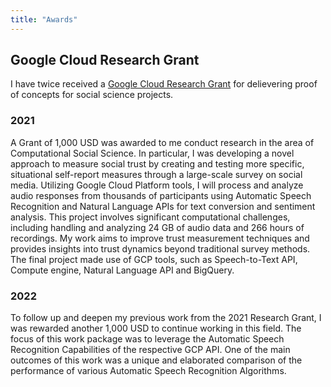 ```yaml
---
title: "Awards"
---
```


## Google Cloud Research Grant

I have twice received a <a href="https://edu.google.com/programs/credits/research/?modal_active=none" target="_blank">Google Cloud Research Grant</a> for delievering proof of concepts for social science projects.


### 2021

A Grant of 1,000 USD was awarded to me conduct research in the area of Computational Social Science. In particular, I was developing a novel approach to measure social trust by creating and testing more specific, situational self-report measures through a large-scale survey on social media. Utilizing Google Cloud Platform tools, I will process and analyze audio responses from thousands of participants using Automatic Speech Recognition and Natural Language APIs for text conversion and sentiment analysis. This project involves significant computational challenges, including handling and analyzing 24 GB of audio data and 266 hours of recordings. My work aims to improve trust measurement techniques and provides insights into trust dynamics beyond traditional survey methods.
The final project made use of GCP tools, such as Speech-to-Text API, Compute engine, Natural Language API and BigQuery. 


### 2022

To follow up and deepen my previous work from the 2021 Research Grant, I was rewarded another 1,000 USD to continue working in this field. The focus of this work package was to leverage the Automatic Speech Recognition Capabilities of the respective GCP API. One of the main outcomes of this work was a unique and elaborated comparison of the performance of various Automatic Speech Recognition Algorithms.

<!-- - The white paper can be found <a href="https://osf.io/preprints/socarxiv/vk6wj" target="_blank">here</a>. -->
  
  